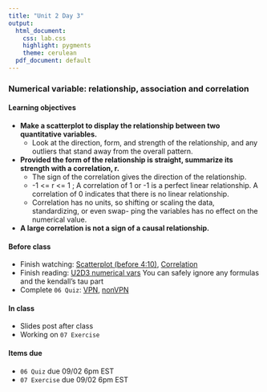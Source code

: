 ```yaml
---
title: "Unit 2 Day 3"
output: 
  html_document:
    css: lab.css
    highlight: pygments
    theme: cerulean
  pdf_document: default
---
```


### Numerical variable: relationship, association and correlation

#### Learning objectives 
* **Make a scatterplot to display the relationship between two quantitative variables.**
  * Look at the direction, form, and strength of the relationship, and any outliers that stand away from the overall pattern.
* **Provided the form of the relationship is straight, summarize its strength with a correlation, r.**
  * The sign of the correlation gives the direction of the relationship.
  * -1 <= r <= 1 ; A correlation of 1 or -1 is a perfect linear relationship. A correlation of 0 indicates that there is no linear relationship.
  * Correlation has no units, so shifting or scaling the data, standardizing, or even swap- ping the variables has no effect on the numerical value.
* **A large correlation is not a sign of a causal relationship.**

#### Before class
* Finish watching: [Scatterplot (before 4:10)](https://www.coursera.org/learn/probability-intro/lecture/9kRJf/visualizing-numerical-data), [Correlation](https://www.coursera.org/learn/linear-regression-model/lecture/QP6Mw/correlation)
* Finish reading: [U2D3 numerical vars](https://piazza.com/class_profile/get_resource/kcqqet0ou724kc/kehmi5kwchrme) You can safely ignore any formulas and the kendall's tau part
* Complete `06 Quiz`: [VPN](http://138.110.84.108:3838/sshan/quiz/Unit2/#section-quiz-2), [nonVPN](http://159.89.233.150:3838/stat140/quiz/Unit2/#section-quiz-2)

#### In class
* Slides post after class
* Working on ```07 Exercise```

#### Items due
* ```06 Quiz``` due 09/02 6pm EST
* ```07 Exercise``` due 09/02 6pm EST